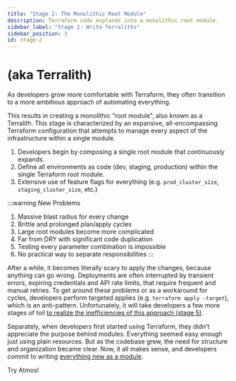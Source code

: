 ```yaml
---
title: "Stage 2: The Monolithic Root Module"
description: Terraform code explands into a monolithic root module.
sidebar_label: "Stage 2: Write Terraliths"
sidebar_position: 3
id: stage-2
---
```


<h1>(aka Terralith)</h1>

As developers grow more comfortable with Terraform, they often transition to a more ambitious approach of automating everything.

This results in creating a monolithic "root module", also known as a Terralith. This stage is characterized by an expansive,
all-encompassing Terraform configuration that attempts to manage every aspect of the infrastructure within a single module.

1. Developers begin by composing a single root module that continuously expands.
2. Define all environments as code (dev, staging, production) within the single Terraform root module.
3. Extensive use of feature flags for everything (e.g. `prod_cluster_size`, `staging_cluster_size`, etc.)

:::warning New Problems
1. Massive blast radius for every change
2. Brittle and prolonged plan/apply cycles
3. Large root modules become more complicated
4. Far from DRY with significant code duplication
5. Testing every parameter combination is impossible
6. No practical way to separate responsibilities
:::

After a while, it becomes literally scary to apply the changes, because anything can go wrong. Deployments are often interrupted by transient errors, 
expiring credentials and API rate limits, that require frequent and manual retries. To get around these problems or as a workaround 
for cycles, developers perform targeted applies (e.g. `terraform apply -target`), which is an anti-pattern. 
Unfortunately, it will take developers a few more stages of toil [to realize the inefficiencies of this approach (stage 5)](/introduction/why-atmos/stage-5).

Separately, when developers first started using Terraform, they didn’t appreciate the purpose behind modules. 
Everything seemed easy enough just using plain resources. But as the codebase grew, the need for structure and organization became
clear. Now, it all makes sense, and developers commit to writing [everything new as a module](/introduction/why-atmos/stage-3).

<Link
    to="/introduction/why-atmos/nirvana"
    className="button button--lg button--primary">
    Try Atmos!
</Link>
